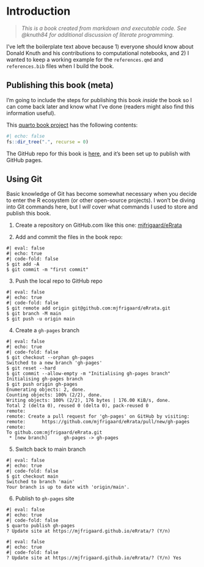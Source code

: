 # Introduction {.unnumbered}

> *This is a book created from markdown and executable code. See @knuth84 for additional discussion of literate programming.*

I've left the boilerplate text above because 1) everyone should know about Donald Knuth and his contributions to computational notebooks, and 2) I wanted to keep a working example for the `references.qmd` and `references.bib` files when I build the book.

## Publishing this book (meta)

I'm going to include the steps for publishing this book *inside* the book so I can come back later and know what I've done (readers might also find this information useful). 

This [quarto book project](https://quarto.org/docs/books/) has the following contents: 

```r
#| echo: false
fs::dir_tree(".", recurse = 0)
```

The GitHub repo for this book is [here](https://github.com/mjfrigaard/eRrata), and it's been set up to publish with GitHub pages.

## Using Git 

Basic knowledge of Git has become somewhat necessary when you decide to enter the R ecosystem (or other open-source projects). I won't be diving into Git commands here, but I *will* cover what commands I used to store and publish this book. 

1. Create a repository on GitHub.com like this one: [mjfrigaard/eRrata](https://github.com/mjfrigaard/eRrata) 

2. Add and commit the files in the book repo: 

```verbatim
#| eval: false
#| echo: true
#| code-fold: false
$ git add -A
$ git commit -m "first commit"
```

3. Push the local repo to GitHub repo

```verbatim
#| eval: false
#| echo: true
#| code-fold: false
$ git remote add origin git@github.com:mjfrigaard/eRrata.git
$ git branch -M main
$ git push -u origin main
```

4. Create a `gh-pages` branch

```verbatim
#| eval: false
#| echo: true
#| code-fold: false
$ git checkout --orphan gh-pages
Switched to a new branch 'gh-pages'
$ git reset --hard 
$ git commit --allow-empty -m "Initialising gh-pages branch"
Initialising gh-pages branch
$ git push origin gh-pages
Enumerating objects: 2, done.
Counting objects: 100% (2/2), done.
Writing objects: 100% (2/2), 176 bytes | 176.00 KiB/s, done.
Total 2 (delta 0), reused 0 (delta 0), pack-reused 0
remote: 
remote: Create a pull request for 'gh-pages' on GitHub by visiting:
remote:      https://github.com/mjfrigaard/eRrata/pull/new/gh-pages
remote: 
To github.com:mjfrigaard/eRrata.git
 * [new branch]      gh-pages -> gh-pages
```

5. Switch back to main branch

```verbatim
#| eval: false
#| echo: true
#| code-fold: false
$ git checkout main
Switched to branch 'main'
Your branch is up to date with 'origin/main'.
```

6. Publish to `gh-pages` site

```verbatim
#| eval: false
#| echo: true
#| code-fold: false
$ quarto publish gh-pages
? Update site at https://mjfrigaard.github.io/eRrata/? (Y/n) 
```

```verbatim
#| eval: false
#| echo: true
#| code-fold: false
? Update site at https://mjfrigaard.github.io/eRrata/? (Y/n) Yes
```